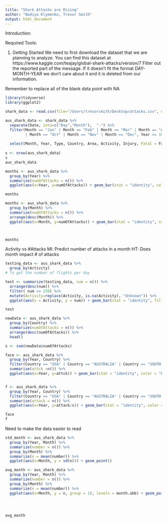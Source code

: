 ```yaml
---
title: "Shark Attacks are Rising"
author: "Nadiya Klymenko, Trevor Smith"
output: html_document
---
```


Introduction:



Required Tools:



1. Getting Started
  We need to first download the dataset that we are planning to analyze. You can find this dataset at https://www.kaggle.com/teajay/global-shark-attacks/version/7 
  Filter out the reported part of the message. If it doesn't fit the format DAY-MONTH-YEAR we don't care about it and it is deleted from our information. 
  
  Remember to replace all of the blank data point with NA 
```r
library(tidyverse)
library(ggplot2)

shark_data <- read.csv(file="/Users/trevorsmith/Desktop/attacks.csv", na.strings=c("","NA"))

aus_shark_data <- shark_data %>% 
  separate(Date, into=c("Day","Month"),  "-") %>%
  filter(Month == "Jan" | Month == "Feb" | Month == "Mar" | Month == "Apr" | Month == "May" | Month == "Jun" | Month == "Jul" | Month == "Aug" | Month == "Sep"
         | Month == "Oct" | Month == "Nov" | Month == "Dec", Year >= 1900, Year < 2018) %>% 
  
  select(Month, Year, Type, Country, Area, Activity, Injury, Fatal = Fatal..Y.N.)
  
s <- nrow(aus_shark_data)
s
aus_shark_data

```
  


```r
months <- aus_shark_data %>%
  group_by(Year) %>%
  summarize(numOfAttacks = n()) %>%
  ggplot(aes(x=Year, y=numOfAttacks)) + geom_bar(stat = "identity", color = "black", fill = "navyblue") 

months
```
  
  
  
  
  
```r
months <- aus_shark_data %>%
  group_by(Month) %>%
  summarize(numOfAttacks = n()) %>%
  arrange(desc(Month)) %>%
  ggplot(aes(x=Month, y=numOfAttacks)) + geom_bar(stat = "identity", color = "black", fill = "navyblue") 



months
```
  
  Activity vs #Attacks
  Ml: Predict number of attacks in a month
  HT: Does month impact # of attacks

  
  
```r
testing_data <- aus_shark_data %>% 
  group_by(Activity)
# To get the number of flights per day

test <- summarize(testing_data, num = n()) %>%
  arrange(desc(num)) %>%
  filter( num >= 250) %>% 
  mutate(Activity=replace(Activity, is.na(Activity), "Unknown")) %>%
  ggplot(aes(x = Activity, y = num)) + geom_bar(stat = "identity", fill = "red")

test

```
  
  
  
  
```r
newData <- aus_shark_data %>%
  group_by(Country) %>%
  summarize(numOfAttacks = n()) %>%
  arrange(desc(numOfAttacks)) %>%
  head()

s <- sum(newData$numOfAttacks)

face <- aus_shark_data %>%
  group_by(Year, Country) %>%
  filter(Country == "USA" | Country == "AUSTRALIA" | Country == "SOUTH AFRICA" | Country == "BRAZIL" | Country == "NEW ZEALAND" | Country == "BAHAMAS") %>%
  summarize(attck =n()) %>%
  ggplot(aes(x=Year, y=attck)) + geom_bar(stat = "identity", color = "black", fill = "navyblue")+ facet_grid(Country ~ ., scales="free") + geom_smooth(method = lm, color = "pink")


f <- aus_shark_data %>%
  group_by(Year, Country) %>%
  filter(Country == "USA" | Country == "AUSTRALIA" | Country == "SOUTH AFRICA" | Country == "BRAZIL" | Country == "NEW ZEALAND" | Country == "BAHAMAS") %>%
  summarize(attack = n()) %>%
  ggplot(aes(x=Year, y=attack/s)) + geom_bar(stat = "identity", color = "black", fill = "navyblue")+ facet_grid(Country ~ .) + geom_smooth(method = lm, color = "pink")

face
f
```
  
  
  
  
  Need to make the data easier to read 
  
  
  
  
  
  
  
  
  
  
  
  
  
  
  
  
  
  
  
  
```r

std_month <- aus_shark_data %>%
  group_by(Year, Month) %>%
  summarize(number = n()) %>% 
  group_by(Month) %>%
  summarize(n = mean(number)) %>%
  ggplot(aes(x=Month, y = sd(n))) + geom_point()

avg_month <- aus_shark_data %>%
  group_by(Year, Month) %>%
  summarize(number = n()) %>%
  group_by(Month) %>%
  summarize(n = mean(number)) %>%
  ggplot(aes(x=Month, y = n, group = 1), levels = month.abb) + geom_point() + geom_line() +  scale_x_discrete(limits = month.abb)




avg_month

```
  
  
  
  
  
  
  
  
  
  
  
  